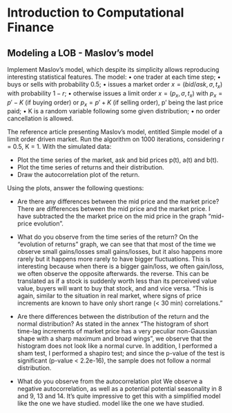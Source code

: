 # Introduction to Computational Finance

## Modeling a LOB - Maslov’s model

Implement Maslov’s model, which despite its simplicity allows reproducing interesting statistical features. The model:
• one trader at each time step;
• buys or sells with probability 0.5;
• issues a market order $x = (bid/ask, σ, t_{x})$ with probability $1 − r$;
• otherwise issues a limit order $x = (p_{x}, σ, t_{x})$ with $p_{x} = p' − K$ (if buying order) or $p_{x} = p' + K$ (if selling order), p' being the last price paid;
• K is a random variable following some given distribution;
• no order cancellation is allowed.

The reference article presenting Maslov’s model, entitled Simple model of a limit order driven market.
Run the algorithm on 1000 iterations, considering r = 0.5, K = 1. With the simulated data:

* Plot the time series of the market, ask and bid prices p(t), a(t) and b(t).
* Plot the time series of returns and their distribution.
* Draw the autocorrelation plot of the return.

Using the plots, answer the following questions:

* Are there any differences between the mid price and the market price?
There are differences between the mid price and the market price. I have subtracted the the market price on the mid price in the graph "mid-price evolution". 

* What do you observe from the time series of the return?
On the "evolution of returns" graph, we can see that that most of the time we observe small gains/losses small gains/losses, but it also happens more rarely but it happens more rarely to have bigger fluctuations. This is interesting because when there is a bigger gain/loss, we often gain/loss, we often observe the opposite afterwards. the reverse. This can be translated as if a stock is suddenly worth less than its perceived value value, buyers will want to buy that stock, and and vice versa. "This is again, similar to the situation in real market, where signs of price increments are known to have only short range (< 30 min) correlations."

* Are there differences between the distribution of the return and the normal distribution?
As stated in the annex "The histogram of short time-lag increments of market price has a very peculiar non-Gaussian shape with a sharp maximum and broad wings", we observe that the histogram does not look like a normal curve. In addition, I performed a sham test, I performed a shapiro test; and since the p-value of the test is significant (p-value < 2.2e-16), the sample does not follow a normal distribution.

* What do you observe from the autocorrelation plot
We observe a negative autocorrelation, as well as a potential potential seasonality in 8 and 9, 13 and 14. It's quite impressive to get this with a simplified model like the one we have studied. model like the one we have studied.
